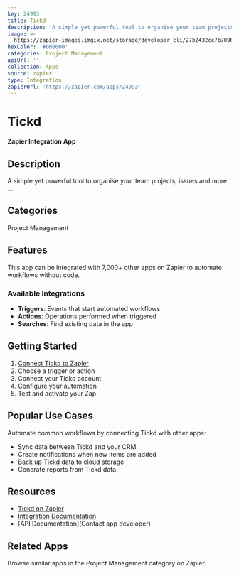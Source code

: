 ```yaml
---
key: 24993
title: Tickd
description: 'A simple yet powerful tool to organise your team projects, issues and more ...'
image: >-
  https://zapier-images.imgix.net/storage/developer_cli/27b2432ce7b70969e53d88f3807116bd.png?auto=format%2Ccompress&ixlib=python-3.0.0&q=50
hexColor: '#000000'
categories: Project Management
apiUrl: ''
collection: Apps
source: zapier
type: Integration
zapierUrl: 'https://zapier.com/apps/24993'
---
```

# Tickd

**Zapier Integration App**

## Description

A simple yet powerful tool to organise your team projects, issues and more ...

## Categories

Project Management

## Features

This app can be integrated with 7,000+ other apps on Zapier to automate workflows without code.

### Available Integrations

- **Triggers**: Events that start automated workflows
- **Actions**: Operations performed when triggered
- **Searches**: Find existing data in the app

## Getting Started

1. [Connect Tickd to Zapier](https://zapier.com/apps/24993)
2. Choose a trigger or action
3. Connect your Tickd account
4. Configure your automation
5. Test and activate your Zap

## Popular Use Cases

Automate common workflows by connecting Tickd with other apps:

- Sync data between Tickd and your CRM
- Create notifications when new items are added
- Back up Tickd data to cloud storage
- Generate reports from Tickd data

## Resources

- [Tickd on Zapier](https://zapier.com/apps/24993)
- [Integration Documentation](https://zapier.com/apps/24993/integrations)
- [API Documentation](Contact app developer)

## Related Apps

Browse similar apps in the Project Management category on Zapier.
